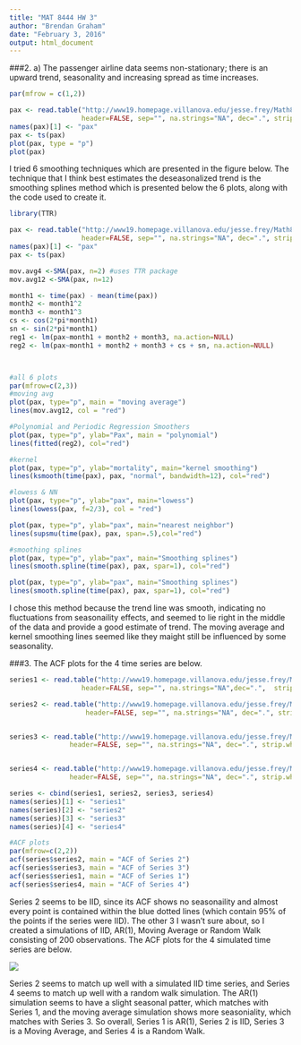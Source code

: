 ```yaml
---
title: "MAT 8444 HW 3"
author: "Brendan Graham"
date: "February 3, 2016"
output: html_document
---
```

###2.
a) 
The passenger airline data seems non-stationary; there is an upward trend, seasonality and 
increasing spread as time increases.

```r

par(mfrow = c(1,2))

pax <- read.table("http://www19.homepage.villanova.edu/jesse.frey/Math8444/airline2.txt", 
                  header=FALSE, sep="", na.strings="NA", dec=".", strip.white=TRUE)
names(pax)[1] <- "pax"
pax <- ts(pax)
plot(pax, type = "p")
plot(pax)

```


I tried 6 smoothing techniques which are presented in the figure below. The technique that I think best estimates the deseasonalized trend is the smoothing splines method which is presented below the 6 plots, along with the code used to create it.


```r

library(TTR)

pax <- read.table("http://www19.homepage.villanova.edu/jesse.frey/Math8444/airline2.txt", 
                  header=FALSE, sep="", na.strings="NA", dec=".", strip.white=TRUE)
names(pax)[1] <- "pax"
pax <- ts(pax)

mov.avg4 <-SMA(pax, n=2) #uses TTR package
mov.avg12 <-SMA(pax, n=12)

month1 <- time(pax) - mean(time(pax))
month2 <- month1^2
month3 <- month1^3
cs <- cos(2*pi*month1)
sn <- sin(2*pi*month1)
reg1 <- lm(pax~month1 + month2 + month3, na.action=NULL)
reg2 <- lm(pax~month1 + month2 + month3 + cs + sn, na.action=NULL)



#all 6 plots
par(mfrow=c(2,3))
#moving avg
plot(pax, type="p", main = "moving average")
lines(mov.avg12, col = "red")

#Polynomial and Periodic Regression Smoothers
plot(pax, type="p", ylab="Pax", main = "polynomial")
lines(fitted(reg2), col="red")

#kernel
plot(pax, type="p", ylab="mortality", main="kernel smoothing")
lines(ksmooth(time(pax), pax, "normal", bandwidth=12), col="red")

#lowess & NN
plot(pax, type="p", ylab="pax", main="lowess")
lines(lowess(pax, f=2/3), col = "red")

plot(pax, type="p", ylab="pax", main="nearest neighbor")
lines(supsmu(time(pax), pax, span=.5),col="red")

#smoothing splines
plot(pax, type="p", ylab="pax", main="Smoothing splines")
lines(smooth.spline(time(pax), pax, spar=1), col="red")

```


```r
plot(pax, type="p", ylab="pax", main="Smoothing splines")
lines(smooth.spline(time(pax), pax, spar=1), col="red")

```


I chose this method because the trend line was smooth, indicating no fluctuations from seasonaility effects, and seemed to lie right in the middle of the data and provide a good estimate of trend. The moving average and kernel smoothing lines seemed like they maight still be influenced by some seasonality.



###3. 
The ACF plots for the 4 time series are below.

```r

series1 <- read.table("http://www19.homepage.villanova.edu/jesse.frey/Math8444/ts1.txt", 
                  header=FALSE, sep="", na.strings="NA",dec=".",  strip.white=TRUE)

series2 <- read.table("http://www19.homepage.villanova.edu/jesse.frey/Math8444/ts2.txt", 
                   header=FALSE, sep="", na.strings="NA", dec=".", strip.white=TRUE)


series3 <- read.table("http://www19.homepage.villanova.edu/jesse.frey/Math8444/ts3.txt", 
               header=FALSE, sep="", na.strings="NA", dec=".", strip.white=TRUE)


series4 <- read.table("http://www19.homepage.villanova.edu/jesse.frey/Math8444/ts4.txt", 
               header=FALSE, sep="", na.strings="NA", dec=".", strip.white=TRUE)

series <- cbind(series1, series2, series3, series4)
names(series)[1] <- "series1"
names(series)[2] <- "series2"
names(series)[3] <- "series3"
names(series)[4] <- "series4"

#ACF plots
par(mfrow=c(2,2))
acf(series$series2, main = "ACF of Series 2")
acf(series$series3, main = "ACF of Series 3")
acf(series$series1, main = "ACF of Series 1")
acf(series$series4, main = "ACF of Series 4")


```

Series 2 seems to be IID, since its ACF shows no seasonaility and almost every point is contained within the blue dotted lines (which contain 95% of the points if the series were IID). The other 3 I wasn't sure about, so I created a simulations of IID, AR(1), Moving Average or Random Walk consisting of 200 observations. The ACF plots for the 4 simulated time series are below.

![](sim.png)

Series 2 seems to match up well with a simulated IID time series, and Series 4 seems to match up well with a random walk simulation. The AR(1) simulation seems to have a slight seasonal patter, which matches with Series 1, and the moving average simulation shows more seasoniality, which matches with Series 3. So overall, Series 1 is AR(1), Series 2 is IID, Series 3 is a Moving Average, and Series 4 is a Random Walk.

